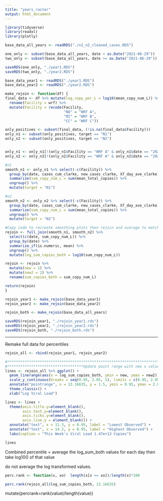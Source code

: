 ---
title: "years_raster"
output: html_document
---

```{r}
library(tidyverse)
library(readxl)
library(plotly)
```

```{r}
base_data_all_years <- readRDS("./n1_n2_cleaned_cases.RDS") 

one_only <- subset(base_data_all_years, date < as.Date("2021-06-29"))
two_only <- subset(base_data_all_years, date >= as.Date("2021-06-29"))
```

```{r}
saveRDS(one_only, "./year1.RDS")
saveRDS(two_only, "./year2.RDS")
```



```{r}
base_data_year1 <- readRDS("./year1.RDS")
base_data_year2 <- readRDS("./year2.RDS")
```

```{r}
make_rejoin <- function(df) {
final_data <- df %>% mutate(log_copy_per_L = log10(mean_copy_num_L)) %>%
  rename(Facility = wrf) %>%
  mutate(Facility = recode(Facility, 
                           "NO" = "WRF A",
                           "MI" = "WRF B",
                           "CC" = "WRF C"))

only_positives <- subset(final_data, (!is.na(final_data$Facility)))
only_n1 <- subset(only_positives, target == "N1")
only_n2 <- subset(only_positives, target == "N2")


only_n1 <- only_n1[!(only_n1$Facility == "WRF A" & only_n1$date == "2020-11-02"), ]
only_n2 <- only_n2[!(only_n2$Facility == "WRF A" & only_n2$date == "2020-11-02"), ]

#n1
smooth_n1 <- only_n1 %>% select(-c(Facility)) %>% 
  group_by(date, cases_cum_clarke, new_cases_clarke, X7_day_ave_clarke) %>%
  summarize(sum_copy_num_L = sum(mean_total_copies)) %>%
  ungroup() %>%
  mutate(target = "N1")

#n2
smooth_n2 <- only_n2 %>% select(-c(Facility)) %>% 
  group_by(date, cases_cum_clarke, new_cases_clarke, X7_day_ave_clarke) %>%
  summarize(sum_copy_num_L = sum(mean_total_copies)) %>%
  ungroup() %>%
  mutate(target = "N2")

#Copy code to recreate smoothing plots then rejoin and average to match methods on website
rejoin <- full_join(smooth_n1, smooth_n2) %>%
  select(c(date, sum_copy_num_L)) %>%
  group_by(date) %>%
  summarize_if(is.numeric, mean) %>%
  ungroup() %>%
  mutate(log_sum_copies_both = log10(sum_copy_num_L))

rejoin <- rejoin %>% 
  mutate(new = 1) %>%
  mutate(new2 = 2) %>%
  rename(sum_copies_both = sum_copy_num_L)

return(rejoin)
}

```

```{r}
rejoin_year1 <- make_rejoin(base_data_year1)
rejoin_year2 <- make_rejoin(base_data_year2)

rejoin_both <- make_rejoin(base_data_all_years)
```

```{r}
saveRDS(rejoin_year1, "./rejoin_year1.rds")
saveRDS(rejoin_year2, "./rejoin_year2.rds")
saveRDS(rejoin_both, "./rejoin_both.rds")

```


**************************************************************************************************************************************
Remake full data for percentiles

```{r}
rejoin_all <- rbind(rejoin_year1, rejoin_year2)
```



```{r}
#**************************************************************************************************************
#***********************************Update point range with new x value****************************************
lines <- rejoin_all %>% ggplot() +
  geom_linerange(aes(x = log_sum_copies_both, ymin = new, ymax = new2)) + 
  scale_y_continuous(breaks = seq(0.95, 2.05, 1), limits = c(0.95, 2.05)) +
  annotate("pointrange", x = 13.16635, y = 1.5, ymin = 0.95, ymax = 2.05, color = "red", size =1) +
  theme_classic() +
  xlab("Log Viral Load")

lines <- lines +   
  theme(axis.title.y=element_blank(),
        axis.text.y=element_blank(),
        axis.ticks.y=element_blank(),
        axis.line.y = element_blank()) +
  annotate("text", x = 11.3, y = 0.95, label = "Lowest Observed") +
  annotate("text", x = 14.2, y = 0.95, label = "Highest Observed") +
  labs(caption = "This Week's Viral Load 1.47e+13 Copies")

lines
```

Combined percentile =
average the log_sum_both values for each day then take log10() of that value

do not average the log transformed values. 




```{r}
perc.rank <- function(x, xo)  length(x[x <= xo])/length(x)*100

perc.rank(rejoin_all$log_sum_copies_both, 13.16635)
```
mutate(percrank=rank(value)/length(value))






